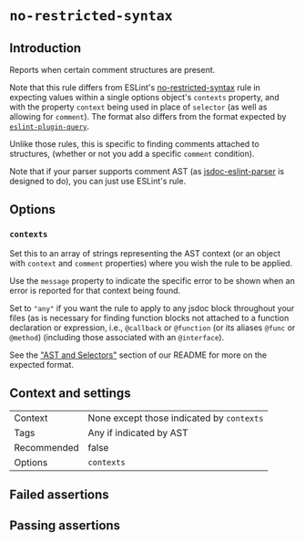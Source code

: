 # `no-restricted-syntax`

## Introduction

Reports when certain comment structures are present.

Note that this rule differs from ESLint's [no-restricted-syntax](https://eslint.org/docs/rules/no-restricted-syntax)
rule in expecting values within a single options object's
`contexts` property, and with the property `context` being used in place of
`selector` (as well as allowing for `comment`). The format also differs from
the format expected by [`eslint-plugin-query`](https://github.com/brettz9/eslint-plugin-query).

Unlike those rules, this is specific to finding comments attached to
structures, (whether or not you add a specific `comment` condition).

Note that if your parser supports comment AST (as [jsdoc-eslint-parser](https://github.com/brettz9/jsdoc-eslint-parser)
is designed to do), you can just use ESLint's rule.

## Options

### `contexts`

Set this to an array of strings representing the AST context (or an object with
`context` and `comment` properties) where you wish the rule to be applied.

Use the `message` property to indicate the specific error to be shown when an
error is reported for that context being found.

Set to `"any"` if you want the rule to apply to any jsdoc block throughout
your files (as is necessary for finding function blocks not attached to a
function declaration or expression, i.e., `@callback` or `@function` (or its
aliases `@func` or `@method`) (including those associated with an `@interface`).

See the ["AST and Selectors"](../advanced/AST%20and%20Selectors.md)
section of our README for more on the expected format.

## Context and settings

|||
|---|---|
|Context|None except those indicated by `contexts`|
|Tags|Any if indicated by AST|
|Recommended|false|
|Options|`contexts`|


## Failed assertions

<Assertions rule="noRestrictedSyntax" />

## Passing assertions

<Assertions rule="noRestrictedSyntax" passing />
